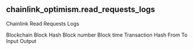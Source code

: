 ## chainlink_optimism.read_requests_logs 
Chainlink Read Requests Logs


<ParamField path="blockchain">
Blockchain
</ParamField>
<ParamField path="block_hash">
Block Hash
</ParamField>
<ParamField path="block_number">
Block number
</ParamField>
<ParamField path="block_time">
Block time
</ParamField>
<ParamField path="tx_hash">
Transaction Hash
</ParamField>
<ParamField path="from">
From
</ParamField>
<ParamField path="to">
To
</ParamField>
<ParamField path="input">
Input
</ParamField>
<ParamField path="output">
Output
</ParamField>
